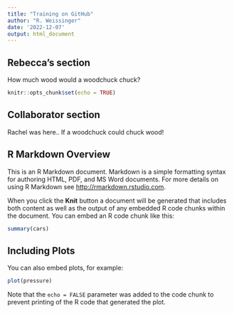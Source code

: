 ```yaml
---
title: "Training on GitHub"
author: "R. Weissinger"
date: '2022-12-07'
output: html_document
---
```


## Rebecca's section
How much wood would a woodchuck chuck?
```r
knitr::opts_chunk$set(echo = TRUE)
```

## Collaborator section

Rachel was here..
If a woodchuck could chuck wood!

## R Markdown Overview

This is an R Markdown document. Markdown is a simple formatting syntax for authoring HTML, PDF, and MS Word documents. For more details on using R Markdown see <http://rmarkdown.rstudio.com>.

When you click the **Knit** button a document will be generated that includes both content as well as the output of any embedded R code chunks within the document. You can embed an R code chunk like this:

```r
summary(cars)
```

## Including Plots

You can also embed plots, for example:

```r
plot(pressure)
```

Note that the `echo = FALSE` parameter was added to the code chunk to prevent printing of the R code that generated the plot.
